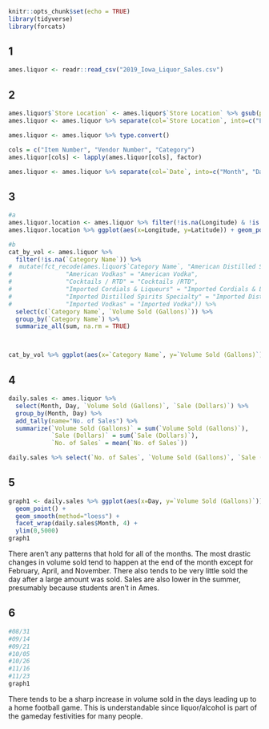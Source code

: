 ```r
knitr::opts_chunk$set(echo = TRUE)
library(tidyverse)
library(forcats)
```

## 1
```r
ames.liquor <- readr::read_csv("2019_Iowa_Liquor_Sales.csv")
```

## 2
```r
ames.liquor$`Store Location` <- ames.liquor$`Store Location` %>% gsub(pattern="POINT (", replacement="", fixed=TRUE) %>% gsub(pattern=")", replacement="", fixed=TRUE)
ames.liquor <- ames.liquor %>% separate(col=`Store Location`, into=c("Longitude", "Latitude"), sep=" ", convert=TRUE)

ames.liquor <- ames.liquor %>% type.convert()

cols = c("Item Number", "Vendor Number", "Category")
ames.liquor[cols] <- lapply(ames.liquor[cols], factor)

ames.liquor <- ames.liquor %>% separate(col=`Date`, into=c("Month", "Day", "Year"), sep="/", convert=TRUE)
```

## 3
```r
#a
ames.liquor.location <- ames.liquor %>% filter(!is.na(Longitude) & !is.na(Latitude))
ames.liquor.location %>% ggplot(aes(x=Longitude, y=Latitude)) + geom_point() + coord_map()

#b
cat_by_vol <- ames.liquor %>% 
  filter(!is.na(`Category Name`)) %>% 
#  mutate(fct_recode(ames.liquor$`Category Name`, "American Distilled Spirits Specialty" = "American Distilled Spirit Specialty",
#               "American Vodkas" = "American Vodka",
#               "Cocktails / RTD" = "Cocktails /RTD",
#               "Imported Cordials & Liqueurs" = "Imported Cordials & Liqueur",
#               "Imported Distilled Spirits Specialty" = "Imported Distilled Spirit Specialty",
#               "Imported Vodkas" = "Imported Vodka")) %>%
  select(c(`Category Name`, `Volume Sold (Gallons)`)) %>% 
  group_by(`Category Name`) %>% 
  summarize_all(sum, na.rm = TRUE)



cat_by_vol %>% ggplot(aes(x=`Category Name`, y=`Volume Sold (Gallons)`)) + geom_bar(stat="identity") + coord_flip() + labs(title="Volume Sold by Category")
```

## 4
```r
daily.sales <- ames.liquor %>% 
  select(Month, Day, `Volume Sold (Gallons)`, `Sale (Dollars)`) %>% 
  group_by(Month, Day) %>% 
  add_tally(name="No. of Sales") %>%
  summarize(`Volume Sold (Gallons)` = sum(`Volume Sold (Gallons)`), 
            `Sale (Dollars)` = sum(`Sale (Dollars)`),
            `No. of Sales` = mean(`No. of Sales`))

daily.sales %>% select(`No. of Sales`, `Volume Sold (Gallons)`, `Sale (Dollars)`) %>% summary()
```

## 5
```r
graph1 <- daily.sales %>% ggplot(aes(x=Day, y=`Volume Sold (Gallons)`)) + 
  geom_point() + 
  geom_smooth(method="loess") + 
  facet_wrap(daily.sales$Month, 4) + 
  ylim(0,5000)
graph1
```

There aren't any patterns that hold for all of the months. The most drastic changes in volume sold tend to happen at the end of the month except for February, April, and November. There also tends to be very little sold the day after a large amount was sold. Sales are also lower in the summer, presumably because students aren't in Ames.

## 6
```r
#08/31
#09/14
#09/21
#10/05
#10/26
#11/16
#11/23
graph1
```

There tends to be a sharp increase in volume sold in the days leading up to a home football game. This is understandable since liquor/alcohol is part of the gameday festivities for many people.